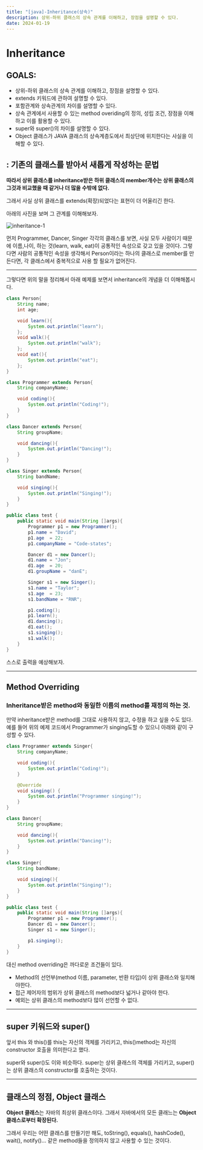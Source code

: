 ```yaml
---
title: "[java]-Inheritance(상속)"
description: 상위-하위 클래스의 상속 관계를 이해하고, 장점을 설명할 수 있다.
date: 2024-01-19
---
```




# Inheritance

## GOALS:

- 상위-하위 클래스의 상속 관계를 이해하고, 장점을 설명할 수 있다.
- extends 키워드에 관하여 설명할 수 있다.
- 포함관계와 상속관계의 차이를 설명할 수 있다.
- 상속 관계에서 사용할 수 있는 method overiding의 정의, 성립 조건, 장점을 이해하고 이를 활용할 수 있다.
- super와 super()의 차이를 설명할 수 있다.
- Object 클래스가 JAVA 클래스의 상속계층도에서 최상단에 위치한다는 사실을 이해할 수 있다.

## : 기존의 클래스를 받아서 새롭게 작성하는 문법

 **따라서 상위 클래스를 inheritance받은 하위 클래스의 member개수는 상위 클래스의 그것과 비교했을 때 같거나 더 많을 수밖에 없다.**

그래서 사실 상위 클래스를 extends(확장)되었다는 표현이 더 어울리긴 한다.

아래의 사진을 보며 그 관계를 이해해보자.

![inheritance-1](https://github.com/Sniij/chomanki.com/blob/main/content/blog/java-oop-inheritance/inheritance-1.png?raw=true)

먼저 Programmer, Dancer, Singer 각각의 클래스를 보면, 사실 모두 사람이기 때문에 이름,나이, 하는 것(learn, walk, eat)이 공통적인 속성으로 갖고 있을 것이다. 그렇다면 사람의 공통적인 속성을 생각해서 Person이라는 하나의 클래스로 member를 만든다면, 각 클래스에서 중복적으로 사용 할 필요가 없어진다.

---

그렇다면 위의 말을 정리해서 아래 예제를 보면서 inheritance의 개념을 더 이해해봅시다.

```java
class Person{
	String name;
	int age;

	void learn(){
		System.out.println("learn");
	};
	void walk(){
		System.out.println("walk");
	};
	void eat(){
		System.out.println("eat");
	};
}

class Programmer extends Person{
    String companyName;

    void coding(){
        System.out.println("Coding!");
    }
}

class Dancer extends Person{
    String groupName;

    void dancing(){
        System.out.println("Dancing!");
    }
}

class Singer extends Person{
    String bandName;

    void singing(){
        System.out.println("Singing!");
    }
}

public class test {
    public static void main(String []args){
        Programmer p1 = new Programmer();
        p1.name = "David";
        p1.age  = 22;
        p1.companyName = "Code-states";

        Dancer d1 = new Dancer();
        d1.name = "Jon";
        d1.age  = 20;
        d1.groupName = "danE";

        Singer s1 = new Singer();
        s1.name = "Taylor";
        s1.age  = 23;
        s1.bandName = "RNR";

        p1.coding();
        p1.learn();
        d1.dancing();
        d1.eat();
        s1.singing();
        s1.walk();
    }
}
```

스스로 출력을 예상해보자.

---

## Method Overriding

### Inheritance받은 method와 동일한 이름의 method를 재정의 하는 것.

만약 inheritance받은 method를 그대로 사용하지 않고, 수정을 하고 싶을 수도 있다. 예를 들어 위의 예제 코드에서 Programmer가 singing도할 수 있으니 아래와 같이 구성할 수 있다.

```java
class Programmer extends Singer{
    String companyName;

    void coding(){
        System.out.println("Coding!");
    }

    @Override
    void singing() {
        System.out.println("Programmer singing!");
    }
}

class Dancer{
    String groupName;

    void dancing(){
        System.out.println("Dancing!");
    }
}

class Singer{
    String bandName;

    void singing(){
        System.out.println("Singing!");
    }
}

public class test {
    public static void main(String []args){
        Programmer p1 = new Programmer();
        Dancer d1 = new Dancer();
        Singer s1 = new Singer();

        p1.singing();
    }
}
```

대신 method overriding은 까다로운 조건들이 있다.

- Method의 선언부(method 이름, parameter, 반환 타입)이 상위 클래스와 일치해야한다.
- 접근 제어자의 범위가 상위 클래스의 method보다 넓거나 같아야 한다.
- 예외는 상위 클래스의 method보다 많이 선언할 수 없다.

---

## super 키워드와 super()

앞서 this 와 this()를 this는 자신의 객체를 가리키고, this()method는 자신의 constructor 호출을 의미한다고 했다.

super와 super()도 이와 비슷하다. super는 상위 클래스의 객체를 가리키고, super()는 상위 클래스의 constructor를 호출하는 것이다.

---

## 클래스의 정점, Object 클래스

**Object 클래스**는 자바의 최상위 클래스이다. 그래서 자바에서의 모든 클래느는 **Object 클래스로부터 확장된다.** 

그래서 우리는 어떤 클래스를 만들기만 해도,
toString(), equals(), hashCode(), wait(), notify()… 같은 method들을 정의하지 않고 사용할 수 있는 것이다.